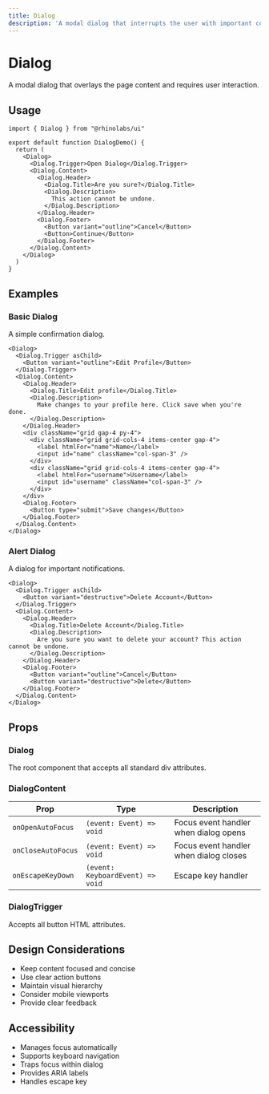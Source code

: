 ```yaml
---
title: Dialog
description: 'A modal dialog that interrupts the user with important content.'
---
```



# Dialog

A modal dialog that overlays the page content and requires user interaction.

## Usage

```tsx
import { Dialog } from "@rhinolabs/ui"

export default function DialogDemo() {
  return (
    <Dialog>
      <Dialog.Trigger>Open Dialog</Dialog.Trigger>
      <Dialog.Content>
        <Dialog.Header>
          <Dialog.Title>Are you sure?</Dialog.Title>
          <Dialog.Description>
            This action cannot be undone.
          </Dialog.Description>
        </Dialog.Header>
        <Dialog.Footer>
          <Button variant="outline">Cancel</Button>
          <Button>Continue</Button>
        </Dialog.Footer>
      </Dialog.Content>
    </Dialog>
  )
}
```

## Examples

### Basic Dialog

A simple confirmation dialog.

```tsx
<Dialog>
  <Dialog.Trigger asChild>
    <Button variant="outline">Edit Profile</Button>
  </Dialog.Trigger>
  <Dialog.Content>
    <Dialog.Header>
      <Dialog.Title>Edit profile</Dialog.Title>
      <Dialog.Description>
        Make changes to your profile here. Click save when you're done.
      </Dialog.Description>
    </Dialog.Header>
    <div className="grid gap-4 py-4">
      <div className="grid grid-cols-4 items-center gap-4">
        <label htmlFor="name">Name</label>
        <input id="name" className="col-span-3" />
      </div>
      <div className="grid grid-cols-4 items-center gap-4">
        <label htmlFor="username">Username</label>
        <input id="username" className="col-span-3" />
      </div>
    </div>
    <Dialog.Footer>
      <Button type="submit">Save changes</Button>
    </Dialog.Footer>
  </Dialog.Content>
</Dialog>
```

### Alert Dialog

A dialog for important notifications.

```tsx
<Dialog>
  <Dialog.Trigger asChild>
    <Button variant="destructive">Delete Account</Button>
  </Dialog.Trigger>
  <Dialog.Content>
    <Dialog.Header>
      <Dialog.Title>Delete Account</Dialog.Title>
      <Dialog.Description>
        Are you sure you want to delete your account? This action cannot be undone.
      </Dialog.Description>
    </Dialog.Header>
    <Dialog.Footer>
      <Button variant="outline">Cancel</Button>
      <Button variant="destructive">Delete</Button>
    </Dialog.Footer>
  </Dialog.Content>
</Dialog>
```

## Props

### Dialog

The root component that accepts all standard div attributes.

### DialogContent

| Prop | Type | Description |
|------|------|-------------|
| `onOpenAutoFocus` | `(event: Event) => void` | Focus event handler when dialog opens |
| `onCloseAutoFocus` | `(event: Event) => void` | Focus event handler when dialog closes |
| `onEscapeKeyDown` | `(event: KeyboardEvent) => void` | Escape key handler |

### DialogTrigger

Accepts all button HTML attributes.

## Design Considerations

- Keep content focused and concise
- Use clear action buttons
- Maintain visual hierarchy
- Consider mobile viewports
- Provide clear feedback

## Accessibility

- Manages focus automatically
- Supports keyboard navigation
- Traps focus within dialog
- Provides ARIA labels
- Handles escape key
